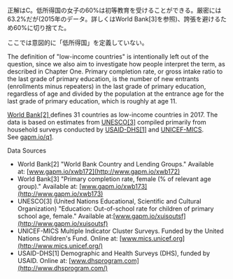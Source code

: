 
<QuizQuote quizNumber={1} />

<p><FromBook>正解はC。低所得国の女子の60%は初等教育を受けることができる。厳密には63.2%だが(2015年のデータ。詳しくは<ExternalLink href="http://www.gapm.io/xwb173">World Bank[3]</ExternalLink>を参照)、誇張を避けるため60%に切り捨てた。</FromBook></p>

ここでは意図的に「低所得国」を定義していない。

The definition of "low-income countries" is intentionally left out of the question, since we also aim to investigate how people interpret the term, as described in Chapter One. Primary completion rate, or gross intake ratio to the last grade of primary education, is the number of new entrants (enrollments minus repeaters) in the last grade of primary education, regardless of age and divided by the population at the entrance age for the last grade of primary education, which is roughly at age 11.

[World Bank[2] ](http://gapm.io/xwb172)defines 31 countries as low-income countries in 2017. The data is based on estimates from [UNESCO[3]](http://gapm.io/xuisoutsf) compiled primarily from household surveys conducted by [USAID-DHS[1]](https://dhsprogram.com/) and [UNICEF-MICS](http://mics.unicef.org/). See [gapm.io/q1](http://gapm.io/q1).

Data Sources

-   World Bank[2] "World Bank Country and Lending Groups." Available at: [www.gapm.io/xwb172](http://www.gapm.io/xwb172)
-   World Bank[3] "Primary completion rate, female (% of relevant age group)." Available at: [www.gapm.io/xwb173](http://www.gapm.io/xwb173)
-   UNESCO[3] (United Nations Educational, Scientific and Cultural Organization) "Education: Out-of-school rate for children of primary school age, female." Available at:[www.gapm.io/xuisoutsf](http://www.gapm.io/xuisoutsf)
-   UNICEF-MICS Multiple Indicator Cluster Surveys. Funded by the United Nations Children's Fund. Online at: [www.mics.unicef.org](http://www.mics.unicef.org/)
-   USAID-DHS[1] Demographic and Health Surveys (DHS), funded by USAID. Online at: [www.dhsprogram.com](http://www.dhsprogram.com/)
